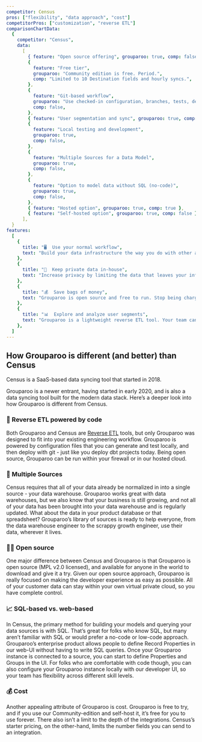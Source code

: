 ```yaml
---
competitor: Census
pros: ["flexibility", "data approach", "cost"]
competitorPros: ["customization", "reverse ETL"]
comparisonChartData:
  {
    competitor: "Census",
    data:
      [
        { feature: "Open source offering", grouparoo: true, comp: false },
        {
          feature: "Free tier",
          grouparoo: "Community edition is free. Period.",
          comp: "Limited to 10 Destination fields and hourly syncs.",
        },
        {
          feature: "Git-based workflow",
          grouparoo: "Use checked-in configuration, branches, tests, deployments.",
          comp: false,
        },
        { feature: "User segmentation and sync", grouparoo: true, comp: false },
        {
          feature: "Local testing and development",
          grouparoo: true,
          comp: false,
        },
        {
          feature: "Multiple Sources for a Data Model",
          grouparoo: true,
          comp: false,
        },
        {
          feature: "Option to model data without SQL (no-code)",
          grouparoo: true,
          comp: false,
        },
        { feature: "Hosted option", grouparoo: true, comp: true },
        { feature: "Self-hosted option", grouparoo: true, comp: false },
      ],
  }
features:
  [
    {
      title: "🖥  Use your normal workflow",
      text: "Build your data infrastructure the way you do with other apps. Grouparoo’s git-based workflow makes it easy.",
    },
    {
      title: "🔐  Keep private data in-house",
      text: "Increase privacy by limiting the data that leaves your infrastructure without sacrificing your customer experience.",
    },
    {
      title: "💰  Save bags of money",
      text: "Grouparoo is open source and free to run. Stop being charged by your connections and focus on what you want to build.",
    },
    {
      title: "📊  Explore and analyze user segments",
      text: "Grouparoo is a lightweight reverse ETL tool. Your team can explore your customer data and build cohorts and segments of your users.",
    },
  ]
---
```


## How Grouparoo is different (and better) than Census

Census is a SaaS-based data syncing tool that started in 2018.

Grouparoo is a newer entrant, having started in early 2020, and is also a data syncing tool built for the modern data stack. Here’s a deeper look into how Grouparoo is different from Census.

### 🚀 Reverse ETL powered by code

Both Grouparoo and Census are [Reverse ETL](/solutions/reverse-etl) tools, but only Grouparoo was designed to fit into your existing engineering workflow. Grouparoo is powered by configuration files that you can generate and test locally, and then deploy with git - just like you deploy dbt projects today. Being open source, Grouparoo can be run within your firewall or in our hosted cloud.

<SectionDivider
  imagePath="/images/home/integrations/snowflake/snowflake-table-mode.png"
  heading="Easily define records, no matter your data."
  width="713"
  height="387"
  content="Grouparoo's queryable data structure makes it easy to create records. You can configure customer records from the developer UI on our community edition and check it into git, or straight from the app UI with our enterprise product."
  imageLeft="true"
  browser="true"
/>

### 📀 Multiple Sources

Census requires that all of your data already be normalized in into a single source - your data warehouse. Grouparoo works great with data warehouses, but we also know that your business is still growing, and not all of your data has been brought into your data warehouse and is regularly updated. What about the data in your product database or that spreadsheet? Grouparoo’s library of sources is ready to help everyone, from the data warehouse engineer to the scrappy growth engineer, use their data, wherever it lives.

<SectionDivider
  imagePath="/images/home/integrations/mailchimp/grouparoo-to-mailchimp.png"
  width="713"
  height="387"
  heading="Connect your customer records to all your SaaS tools"
  imageLeft="false"
  browser="true"
  content="With the records and properties you’ve defined in Grouparoo, you can then sync that data to Mailchimp and other tools that your team uses."
/>

### 🧑‍💻 Open source

One major difference between Census and Grouparoo is that Grouparoo is open source (MPL v2.0 licensed), and available for anyone in the world to download and give it a try. Given our open source approach, Grouparoo is really focused on making the developer experience as easy as possible. All of your customer data can stay within your own virtual private cloud, so you have complete control.

### 📈 SQL-based vs. web-based

In Census, the primary method for building your models and querying your data sources is with SQL. That’s great for folks who know SQL, but many aren’t familiar with SQL or would prefer a no-code or low-code approach. Grouparoo’s enterprise product allows people to define Record Properties in our web-UI without having to write SQL queries. Once your Grouparoo instance is connected to a source, you can start to define Properties and Groups in the UI. For folks who are comfortable with code though, you can also configure your Grouparoo instance locally with our developer UI, so your team has flexibility across different skill levels.

### 💰 Cost

Another appealing attribute of Grouparoo is cost. Grouparoo is free to try, and if you use our Community-edition and self-host it, it’s free for you to use forever. There also isn’t a limit to the depth of the integrations. Census’s starter pricing, on the other-hand, limits the number fields you can send to an integration.

<SectionDivider
  imagePath="/images/home/solutions/comparisons/install-code.svg"
  heading="Free and Easy to Install"
  width="600"
  height="146"
  content="Try Grouparoo on your computer today or install it on your company’s servers. Your data stays private on your servers. No usage or storage limits."
  imageLeft="true"
/>
